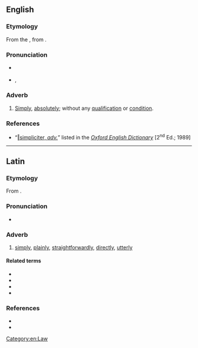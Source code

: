 ==English==

===Etymology===
From the {{etyl|la|en}} {{m|la|simpliciter||simply”, “plainly}}, from {{m|la|simplex||simple}}.

===Pronunciation===
* {{a|Classical}} {{IPA|en|/simˈpli.ki.teɹ/}}
* {{a|RP}} {{enPR|sĭmplĭʹsĭtər}}, {{IPA|en|/sɪmˈplɪsɪtə/}}

===Adverb===
{{en-adv|-}}

# {{lb|en|philosophy|law|originally chiefly in Scots law}} [[simply|Simply]], [[absolutely]]; without any [[qualification]] or [[condition]].

===References===
* “<span class="plainlinks">[http://dictionary.oed.com/cgi/entry/50225146 ‖simpliciter, ''adv.'']</span>” listed in the ''[[w:Oxford English Dictionary|Oxford English Dictionary]]'' [2<sup>nd</sup> Ed.; 1989]

[[Category:en:Law]]

----

==Latin==

===Etymology===
From {{suffix|la|simplex|iter|gloss1=simple, plain}}.

===Pronunciation===
* {{la-IPA}}

===Adverb===
{{la-adv|simpliciter}}

# [[simply]], [[plainly]], [[straightforwardly]], [[directly]], [[utterly]]

====Related terms====
* {{l|la|simplex}}
* {{l|la|simplicābilis}}
* {{l|la|simplicitās}}
* {{l|la|simplus}}

===References===
* {{R:L&S}}
* {{R:Elementary Lewis}}